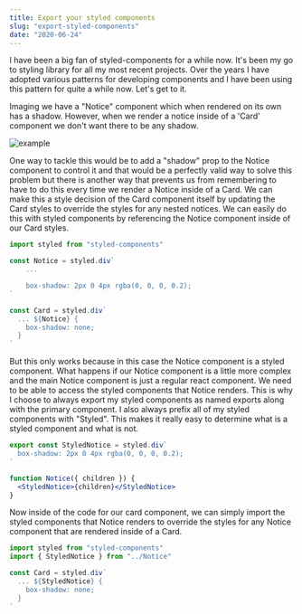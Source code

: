 ```yaml
---
title: Export your styled components
slug: "export-styled-components"
date: "2020-06-24"
---
```


I have been a big fan of styled-components for a while now. It's been my go to
styling library for all my most recent projects. Over the years I have adopted
various patterns for developing components and I have been using this pattern
for quite a while now. Let's get to it.

Imaging we have a "Notice" component which when rendered on its own has a
shadow. However, when we render a notice inside of a 'Card' component we don't
want there to be any shadow.

![example](./example.png)

One way to tackle this would be to add a "shadow" prop to the Notice component
to control it and that would be a perfectly valid way to solve this problem but
there is another way that prevents us from remembering to have to do this every
time we render a Notice inside of a Card. We can make this a style decision of
the Card component itself by updating the Card styles to override the styles for
any nested notices. We can easily do this with styled components by referencing
the Notice component inside of our Card styles.

```jsx
import styled from "styled-components"

const Notice = styled.div`
	...

	box-shadow: 2px 0 4px rgba(0, 0, 0, 0.2);
`

const Card = styled.div`
  ... ${Notice} {
    box-shadow: none;
  }
`
```

But this only works because in this case the Notice component is a styled
component. What happens if our Notice component is a little more complex and
the main Notice component is just a regular react component. We need to be able
to access the styled components that Notice renders. This is why I choose to
always export my styled components as named exports along with the primary
component. I also always prefix all of my styled components with "Styled".
This makes it really easy to determine what is a styled component and what is
not.

```jsx
export const StyledNotice = styled.div`
  box-shadow: 2px 0 4px rgba(0, 0, 0, 0.2);
`

function Notice({ children }) {
  <StyledNotice>{children}</StyledNotice>
}
```

Now inside of the code for our card component, we can simply import the styled
components that Notice renders to override the styles for any Notice component
that are rendered inside of a Card.

```jsx
import styled from "styled-components"
import { StyledNotice } from "../Notice"

const Card = styled.div`
  ... ${StyledNotice} {
    box-shadow: none;
  }
`
```
